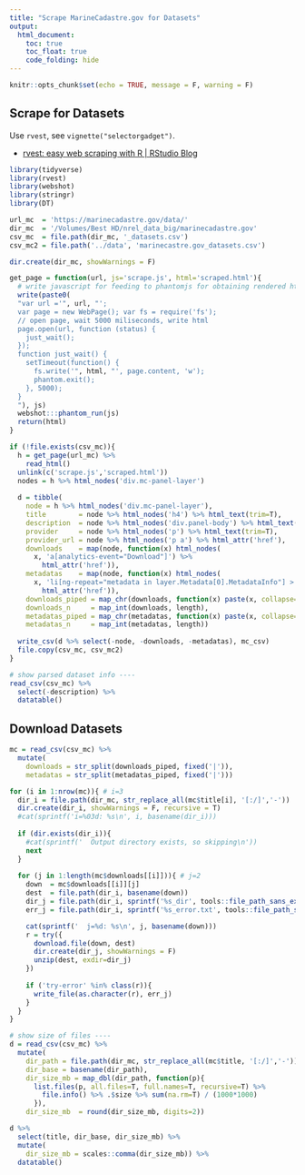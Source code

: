 ```yaml
---
title: "Scrape MarineCadastre.gov for Datasets"
output:
  html_document:
    toc: true
    toc_float: true
    code_folding: hide
---
```


```r
knitr::opts_chunk$set(echo = TRUE, message = F, warning = F)
```

## Scrape for Datasets

Use `rvest`, see `vignette("selectorgadget")`.

- [rvest: easy web scraping with R | RStudio Blog](https://blog.rstudio.org/2014/11/24/rvest-easy-web-scraping-with-r/)

```r
library(tidyverse)
library(rvest)
library(webshot)
library(stringr)
library(DT)

url_mc  = 'https://marinecadastre.gov/data/'
dir_mc  = '/Volumes/Best HD/nrel_data_big/marinecadastre.gov'
csv_mc  = file.path(dir_mc, '_datasets.csv')
csv_mc2 = file.path('../data', 'marinecastre.gov_datasets.csv')

dir.create(dir_mc, showWarnings = F)

get_page = function(url, js='scrape.js', html='scraped.html'){
  # write javascript for feeding to phantomjs for obtaining rendered html
  write(paste0(
  "var url ='", url, "';
  var page = new WebPage(); var fs = require('fs');
  // open page, wait 5000 miliseconds, write html
  page.open(url, function (status) {
    just_wait();
  });
  function just_wait() {
    setTimeout(function() {
      fs.write('", html, "', page.content, 'w');
      phantom.exit();
    }, 5000);
  }
  "), js)
  webshot:::phantom_run(js)
  return(html)
}

if (!file.exists(csv_mc)){
  h = get_page(url_mc) %>%
    read_html()
  unlink(c('scrape.js','scraped.html'))
  nodes = h %>% html_nodes('div.mc-panel-layer')
  
  d = tibble(
    node = h %>% html_nodes('div.mc-panel-layer'),
    title        = node %>% html_nodes('h4') %>% html_text(trim=T),
    description  = node %>% html_nodes('div.panel-body') %>% html_text(trim=T),
    provider     = node %>% html_nodes('p') %>% html_text(trim=T),
    provider_url = node %>% html_nodes('p a') %>% html_attr('href'),
    downloads    = map(node, function(x) html_nodes(
      x, 'a[analytics-event="Download"]') %>% 
        html_attr('href')),
    metadatas    = map(node, function(x) html_nodes(
      x, 'li[ng-repeat="metadata in layer.Metadata[0].MetadataInfo"] > a') %>% 
        html_attr('href')),
    downloads_piped = map_chr(downloads, function(x) paste(x, collapse='|')),
    downloads_n     = map_int(downloads, length),
    metadatas_piped = map_chr(metadatas, function(x) paste(x, collapse='|')),
    metadatas_n     = map_int(metadatas, length))
    
  write_csv(d %>% select(-node, -downloads, -metadatas), mc_csv)
  file.copy(csv_mc, csv_mc2)
}

# show parsed dataset info ----
read_csv(csv_mc) %>%
  select(-description) %>%
  datatable()
```


## Download Datasets

```r
mc = read_csv(csv_mc) %>%
  mutate(
    downloads = str_split(downloads_piped, fixed('|')),
    metadatas = str_split(metadatas_piped, fixed('|')))

for (i in 1:nrow(mc)){ # i=3
  dir_i = file.path(dir_mc, str_replace_all(mc$title[i], '[:/]','-'))
  dir.create(dir_i, showWarnings = F, recursive = T)
  #cat(sprintf('i=%03d: %s\n', i, basename(dir_i)))
  
  if (dir.exists(dir_i)){
    #cat(sprintf('  Output directory exists, so skipping\n'))
    next
  }
  
  for (j in 1:length(mc$downloads[[i]])){ # j=2
    down  = mc$downloads[[i]][j]
    dest  = file.path(dir_i, basename(down))
    dir_j = file.path(dir_i, sprintf('%s_dir', tools::file_path_sans_ext(basename(down))))
    err_j = file.path(dir_i, sprintf('%s_error.txt', tools::file_path_sans_ext(basename(down))))

    cat(sprintf('  j=%d: %s\n', j, basename(down)))
    r = try({
      download.file(down, dest)
      dir.create(dir_j, showWarnings = F)
      unzip(dest, exdir=dir_j)
    })
    
    if ('try-error' %in% class(r)){
      write_file(as.character(r), err_j)
    }
  }
}

# show size of files ----
d = read_csv(csv_mc) %>%
  mutate(
    dir_path = file.path(dir_mc, str_replace_all(mc$title, '[:/]','-')),
    dir_base = basename(dir_path),
    dir_size_mb = map_dbl(dir_path, function(p){
      list.files(p, all.files=T, full.names=T, recursive=T) %>%
        file.info() %>% .$size %>% sum(na.rm=T) / (1000*1000)
      }),
    dir_size_mb  = round(dir_size_mb, digits=2))

d %>%
  select(title, dir_base, dir_size_mb) %>%
  mutate(
    dir_size_mb = scales::comma(dir_size_mb)) %>%
  datatable()
```

